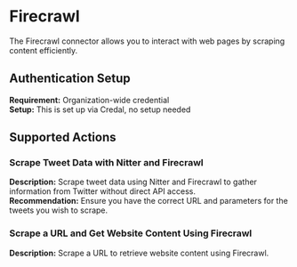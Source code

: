 # Firecrawl
The Firecrawl connector allows you to interact with web pages by scraping content efficiently.

## Authentication Setup
**Requirement:** Organization-wide credential  
**Setup:** This is set up via Credal, no setup needed

## Supported Actions

### Scrape Tweet Data with Nitter and Firecrawl
**Description:** Scrape tweet data using Nitter and Firecrawl to gather information from Twitter without direct API access.  
**Recommendation:** Ensure you have the correct URL and parameters for the tweets you wish to scrape.

### Scrape a URL and Get Website Content Using Firecrawl
**Description:** Scrape a URL to retrieve website content using Firecrawl.  
